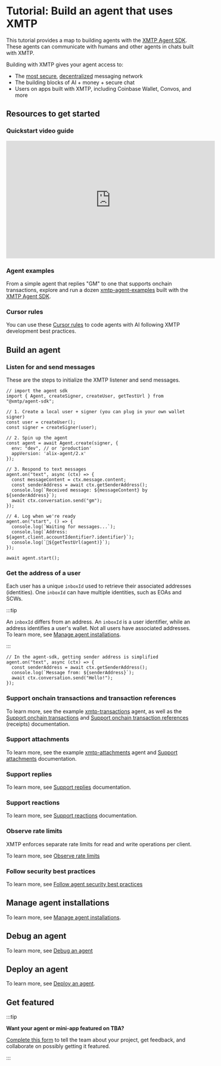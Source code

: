 # Tutorial: Build an agent that uses XMTP

This tutorial provides a map to building agents with the [XMTP Agent SDK](https://github.com/xmtp/xmtp-js/tree/main/sdks/agent-sdk). These agents can communicate with humans and other agents in chats built with XMTP.

Building with XMTP gives your agent access to:

- The [most secure](/protocol/security), [decentralized](/network/network-nodes) messaging network
- The building blocks of AI + money + secure chat
- Users on apps built with XMTP, including Coinbase Wallet, Convos, and more

## Resources to get started

### Quickstart video guide

<iframe width="560" height="315" src="https://www.youtube.com/embed/djRLnWUvwIA?si=JX25iQt57wgXnqVX" title="YouTube video player" frameBorder="0" allow="accelerometer; autoplay; clipboard-write; encrypted-media; gyroscope; picture-in-picture; web-share" referrerPolicy="strict-origin-when-cross-origin" allowFullScreen></iframe>

### Agent examples

From a simple agent that replies "GM" to one that supports onchain transactions, explore and run a dozen [xmtp-agent-examples](https://github.com/ephemeraHQ/xmtp-agent-examples) built with the [XMTP Agent SDK](https://github.com/xmtp/xmtp-js/tree/main/sdks/agent-sdk).

### Cursor rules

You can use these [Cursor rules](https://github.com/ephemeraHQ/xmtp-agent-examples/blob/main/.cursor/README.md) to code agents with AI following XMTP development best practices.

## Build an agent

### Listen for and send messages

These are the steps to initialize the XMTP listener and send messages.

```tsx [Node]
// import the agent sdk
import { Agent, createSigner, createUser, getTestUrl } from "@xmtp/agent-sdk";

// 1. Create a local user + signer (you can plug in your own wallet signer)
const user = createUser();
const signer = createSigner(user);

// 2. Spin up the agent
const agent = await Agent.create(signer, {
  env: "dev", // or 'production'
  appVersion: 'alix-agent/2.x'
});

// 3. Respond to text messages
agent.on("text", async (ctx) => {
  const messageContent = ctx.message.content;
  const senderAddress = await ctx.getSenderAddress();
  console.log(`Received message: ${messageContent} by ${senderAddress}`);
  await ctx.conversation.send("gm");
});

// 4. Log when we're ready
agent.on("start", () => {
  console.log(`Waiting for messages...`);
  console.log(`Address: ${agent.client.accountIdentifier?.identifier}`);
  console.log(`🔗${getTestUrl(agent)}`);
});

await agent.start();
```

### Get the address of a user

Each user has a unique `inboxId` used to retrieve their associated addresses (identities). One `inboxId` can have multiple identities, such as EOAs and SCWs.

:::tip

An `inboxId` differs from an address. An `inboxId` is a user identifier, while an address identifies a user's wallet. Not all users have associated addresses. To learn more, see [Manage agent installations](/agents/core-messaging/agent-installations).

:::

```tsx [Node]
// In the agent-sdk, getting sender address is simplified
agent.on("text", async (ctx) => {
  const senderAddress = await ctx.getSenderAddress();
  console.log(`Message from: ${senderAddress}`);
  await ctx.conversation.send("Hello!");
});
```

### Support onchain transactions and transaction references

To learn more, see the example [xmtp-transactions](https://github.com/ephemeraHQ/xmtp-agent-examples/tree/main/examples/xmtp-transactions) agent, as well as the [Support onchain transactions](/agents/content-types/transactions) and [Support onchain transaction references](/agents/content-types/transaction-refs) (receipts) documentation.

### Support attachments

To learn more, see the example [xmtp-attachments](https://github.com/ephemeraHQ/xmtp-agent-examples/tree/main/examples/xmtp-attachments) agent and [Support attachments](/agents/content-types/attachments) documentation.

### Support replies

To learn more, see [Support replies](/agents/content-types/replies) documentation.

### Support reactions

To learn more, see [Support reactions](/agents/content-types/reactions) documentation.

### Observe rate limits

XMTP enforces separate rate limits for read and write operations per client.

To learn more, see [Observe rate limits](/agents/core-messaging/rate-limits)

### Follow security best practices

To learn more, see [Follow agent security best practices](/agents/agent-security)

## Manage agent installations

To learn more, see [Manage agent installations](/agents/core-messaging/agent-installations).

## Debug an agent

To learn more, see [Debug an agent](/agents/debug-agents)

## Deploy an agent

To learn more, see [Deploy an agent](/agents/deploy-agent).

## Get featured

:::tip

**Want your agent or mini-app featured on TBA?**

[Complete this form](https://docs.google.com/forms/d/e/1FAIpQLSfZ7JgOt4tw36dGLL9cEmw_y09VoE5_Knk7X6EnJd1IJ3CLEg/viewform) to tell the team about your project, get feedback, and collaborate on possibly getting it featured.

:::
